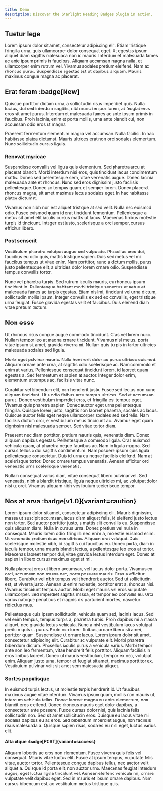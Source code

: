 ```yaml
---
title: Demo
description: Discover the Starlight Heading Badges plugin in action.
---
```


## Tuetur lege

Lorem ipsum dolor sit amet, consectetur adipiscing elit. Etiam tristique fringilla urna, quis ullamcorper dolor consequat eget. Ut egestas ipsum aliquet diam sagittis malesuada non id mauris. Interdum et malesuada fames ac ante ipsum primis in faucibus. Aliquam accumsan magna nulla, et ullamcorper enim rutrum vel. Vivamus sodales pretium eleifend. Nam ac rhoncus purus. Suspendisse egestas est ut dapibus aliquam. Mauris maximus congue magna ac placerat.

## Erat feram :badge[New]

Quisque porttitor dictum urna, a sollicitudin risus imperdiet quis. Nulla luctus, dui sed interdum sagittis, nibh nunc tempor lorem, at feugiat eros eros sit amet purus. Interdum et malesuada fames ac ante ipsum primis in faucibus. Proin lacinia, enim et porta mollis, urna ante blandit dui, non accumsan odio eros ut magna.

Praesent fermentum elementum magna vel accumsan. Nulla facilisi. In hac habitasse platea dictumst. Mauris ultrices erat non orci sodales elementum. Nunc sollicitudin cursus ligula.

### Renovat myricae

Suspendisse convallis vel ligula quis elementum. Sed pharetra arcu at placerat blandit. Morbi interdum nisi eros, quis tincidunt lacus condimentum mattis. Donec sed pellentesque sem, vitae venenatis augue. Donec lacinia malesuada ante et rhoncus. Nunc sed eros dignissim justo facilisis pellentesque. Donec ac tempus quam, et semper lorem. Donec placerat rhoncus magna, sit amet maximus lectus sodales eget. In hac habitasse platea dictumst.

Vivamus non nibh non est aliquet tristique at sed velit. Nulla nec euismod odio. Fusce euismod quam id erat tincidunt fermentum. Pellentesque a metus sit amet elit iaculis cursus mattis ut lacus. Maecenas finibus molestie turpis id tincidunt. Integer est justo, scelerisque a orci semper, cursus efficitur libero.

### Post senserit

Vestibulum pharetra volutpat augue sed vulputate. Phasellus eros dui, faucibus eu odio quis, mattis tristique sapien. Duis sed metus vel mi faucibus tempus ut vitae enim. Nam porttitor, nunc a dictum mollis, purus justo pellentesque elit, a ultricies dolor lorem ornare odio. Suspendisse tempus convallis tortor.

Nunc vel pharetra turpis. Sed rutrum iaculis mauris, eu rhoncus ipsum tincidunt in. Pellentesque habitant morbi tristique senectus et netus et malesuada fames ac turpis egestas. Etiam nisl mi, tincidunt vel urna dictum, sollicitudin mollis ipsum. Integer convallis ex sed ex convallis, eget tristique urna feugiat. Fusce gravida egestas velit et faucibus. Duis eleifend diam vitae pretium dictum.

## Non esse

Ut rhoncus risus congue augue commodo tincidunt. Cras vel lorem nunc. Nullam tempor leo at magna ornare tincidunt. Vivamus nisl metus, porta vitae ipsum sit amet, gravida viverra mi. Nullam quis turpis in tortor ultricies malesuada sodales sed ligula.

Morbi eget pulvinar mauris. Nulla hendrerit dolor ac purus ultrices euismod. Aliquam ornare ante urna, at sagittis odio scelerisque ac. Nam commodo et enim at varius. Pellentesque consequat tincidunt lorem, id laoreet quam egestas a. Sed fermentum et sapien at auctor. Integer dolor enim, elementum ut tempus ac, facilisis vitae nunc.

Curabitur vel bibendum elit, non hendrerit justo. Fusce sed lectus non nunc aliquam tincidunt. Ut a odio finibus arcu tempus ultrices. Sed et accumsan purus. Donec vestibulum imperdiet eros, et fringilla est tempus eget. Vivamus quis pharetra sapien. Donec auctor eget urna pellentesque fringilla. Quisque lorem justo, sagittis non laoreet pharetra, sodales ac lacus. Quisque auctor felis eget neque ullamcorper sodales sed sed felis. Nam facilisis dictum orci, et vestibulum metus tincidunt ac. Vivamus eget quam dignissim nisl malesuada semper. Sed vitae tortor diam.

Praesent nec diam porttitor, pretium mauris quis, venenatis diam. Donec aliquam dapibus egestas. Pellentesque a commodo ligula. Cras euismod vehicula quam, at pharetra neque faucibus ac. Nam in ligula magna. Sed cursus tellus a dui sagittis condimentum. Nam posuere ipsum quis ligula pellentesque consectetur. Duis id urna eu neque facilisis eleifend. Nam at scelerisque tortor. Donec ornare tempus venenatis. Aenean efficitur orci venenatis urna scelerisque venenatis.

Nullam consequat varius diam, vitae consequat libero pulvinar vel. Sed venenatis, nibh a blandit tristique, ligula neque ultricies mi, ac volutpat dolor nisl ut orci. Vivamus aliquam nibh vestibulum scelerisque tempor.

## Nos at arva :badge[v1.0]{variant=caution}

Lorem ipsum dolor sit amet, consectetur adipiscing elit. Mauris dignissim, massa ut suscipit accumsan, lacus diam aliquet felis, id eleifend justo lectus non tortor. Sed auctor porttitor justo, a mattis elit convallis eu. Suspendisse quis aliquam diam. Nulla in cursus urna. Donec pretium vel nulla in consequat. Mauris lorem odio, fringilla nec enim a, molestie euismod enim. Ut venenatis pretium risus non ultrices. Aliquam erat volutpat. Duis scelerisque molestie nibh, id sagittis dui faucibus eu. Donec porta, diam in iaculis tempor, urna mauris blandit lectus, a pellentesque leo eros at tortor. Maecenas laoreet tempor dui, vitae gravida lectus interdum eget. Donec at sapien in libero cursus maximus eget et mi.

Nulla placerat eros ut libero accumsan, vel luctus dolor porta. Vivamus ex orci, accumsan non massa nec, porta posuere mauris. Cras a efficitur libero. Curabitur vel nibh tempus velit hendrerit auctor. Sed ut sollicitudin est, ut viverra justo. Aenean ut enim molestie, porttitor erat a, rhoncus nisi. Vivamus tincidunt tempus auctor. Morbi eget mauris vel eros vulputate ullamcorper. Sed imperdiet sagittis massa, et tempor leo convallis eu. Orci varius natoque penatibus et magnis dis parturient montes, nascetur ridiculus mus.

Pellentesque quis ipsum sollicitudin, vehicula quam sed, lacinia lacus. Sed vel enim tempus, tempus turpis a, pharetra turpis. Proin dapibus mi a massa aliquet, nec gravida lectus vehicula. Nunc a nisl vestibulum lacus volutpat pretium quis ut purus. Proin non lorem finibus, ornare libero sit amet, porttitor quam. Suspendisse ut ornare lacus. Lorem ipsum dolor sit amet, consectetur adipiscing elit. Curabitur ac vulputate elit. Morbi pharetra bibendum dictum. Phasellus iaculis purus a vehicula varius. Morbi tempor ante non leo fermentum, vitae hendrerit felis porttitor. Aliquam facilisis in eros finibus laoreet. Donec ut mauris vestibulum, tempor ex nec, volutpat enim. Aliquam justo urna, tempor et feugiat sit amet, maximus porttitor ex. Vestibulum pulvinar velit sit amet sem malesuada aliquet.

### Sortes populisque

In euismod turpis lectus, ut molestie turpis hendrerit id. Ut faucibus maximus augue vitae interdum. Vivamus ipsum quam, mollis non mauris ut, interdum vehicula tellus. Donec laoreet magna eu enim elementum, non blandit eros eleifend. Donec rhoncus mauris eget dolor dapibus, a consectetur ante posuere. Fusce cursus dolor nisi, quis lacinia felis sollicitudin non. Sed sit amet sollicitudin eros. Quisque eu lacus vitae mi sodales dapibus eu ac eros. Sed bibendum imperdiet augue, non facilisis risus malesuada a. Quisque sapien risus, sodales eu nisl eget, luctus varius elit.

#### Alta utque :badge[POST]{variant=success}

Aliquam lobortis ac eros non elementum. Fusce viverra quis felis vel consequat. Mauris vitae luctus elit. Fusce at ipsum tempus, vulputate felis vitae, auctor tortor. Pellentesque congue dapibus tellus, nec auctor velit aliquet a. Quisque id porta elit, non auctor urna. Maecenas feugiat interdum augue, eget luctus ligula tincidunt vel. Aenean eleifend vehicula mi, ornare vulputate velit dapibus eget. Sed in mauris et ipsum ornare dapibus. Nam cursus bibendum est, ac vestibulum metus tristique quis.
